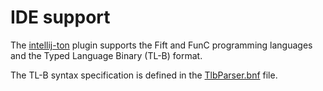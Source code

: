 
# IDE support

The [intellij-ton](https://github.com/andreypfau/intellij-ton) plugin supports the Fift and FunC programming languages and the Typed Language Binary (TL-B) format.

The TL-B syntax specification is defined in the [TlbParser.bnf](https://github.com/ton-blockchain/intellij-ton/blob/main/modules/tlb/src/org/ton/intellij/tlb/parser/TlbParser.bnf) file.

<Feedback />
